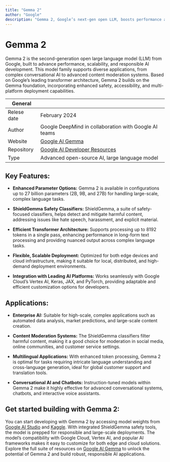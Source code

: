 ```yaml
---
title: "Gemma 2"
author: "Google"
description: "Gemma 2, Google’s next-gen open LLM, boosts performance and scalability for applications from conversational AI to content moderation, with enhanced safety, accessibility, and multi-platform support."
---
```


# Gemma 2

Gemma 2 is the second-generation open large language model (LLM) from Google, built to advance performance, scalability, and responsible AI development. This model family supports diverse applications, from complex conversational AI to advanced content moderation systems. Based on Google’s leading transformer architecture, Gemma 2 builds on the Gemma foundation, incorporating enhanced safety, accessibility, and multi-platform deployment capabilities.

| General     |                                                                  |
| ----------- | ---------------------------------------------------------------- |
| Relese date | February 2024​                                                    |
| Author      | Google DeepMind in collaboration with Google AI teams            |
| Website     | [Google AI Gemma](https://ai.google.dev/gemma)                   |
| Repository  | [Google AI Developer Resources​](https://developers.googleblog.com/en/)                              |
| Type        | Advanced open-source AI, large language model                    |


## Key Features:
- **Enhanced Parameter Options:** Gemma 2 is available in configurations up to 27 billion parameters (2B, 9B, and 27B) for handling large-scale, complex language tasks​.

- **ShieldGemma Safety Classifiers:** ShieldGemma, a suite of safety-focused classifiers, helps detect and mitigate harmful content, addressing issues like hate speech, harassment, and explicit material.​

- **Efficient Transformer Architecture:** Supports processing up to 8192 tokens in a single pass, enhancing performance in long-form text processing and providing nuanced output across complex language tasks​.

- **Flexible, Scalable Deployment:** Optimized for both edge devices and cloud infrastructure, making it suitable for local, distributed, and high-demand deployment environments​.

- **Integration with Leading AI Platforms:** Works seamlessly with Google Cloud’s Vertex AI, Keras, JAX, and PyTorch, providing adaptable and efficient customization options for developers​.

## Applications:
- **Enterprise AI:** Suitable for high-scale, complex applications such as automated data analysis, market predictions, and large-scale content creation.

- **Content Moderation Systems:** The ShieldGemma classifiers filter harmful content, making it a good choice for moderation in social media, online communities, and customer service settings​.

- **Multilingual Applications:** With enhanced token processing, Gemma 2 is optimal for tasks requiring intricate language understanding and cross-language generation, ideal for global customer support and translation tools.

- **Conversational AI and Chatbots:** Instruction-tuned models within Gemma 2 make it highly effective for advanced conversational systems, chatbots, and interactive voice assistants​.

## Get started building with Gemma 2:
You can start developing with Gemma 2 by accessing model weights from [Google AI Studio](https://aistudio.google.com/) and [Kaggle](https://www.kaggle.com/). With integrated ShieldGemma safety tools, the model is prepped for responsible and large-scale deployments. The model’s compatibility with Google Cloud, Vertex AI, and popular AI frameworks makes it easy to customize for both edge and cloud solutions. Explore the full suite of resources on [Google AI Gemma](https://ai.google.dev/gemma) to unlock the potential of Gemma 2 and build robust, responsible AI applications​.
